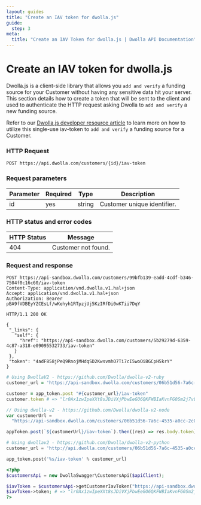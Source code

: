 ```yaml
---
layout: guides
title: "Create an IAV token for dwolla.js"
guide:
  step: 3
meta:
  title: "Create an IAV Token for dwolla.js | Dwolla API Documentation"
---
```


# Create an IAV token for dwolla.js

Dwolla.js is a client-side library that allows you `add and verify` a funding source for your Customer without having any sensitive data hit your server. This section details how to create a token that will be sent to the client and used to authenticate the HTTP request asking Dwolla to `add and verify` a new funding source.

Refer to our [Dwolla.js developer resource article](https://developers.dwolla.com/resources/dwolla-js/instant-account-verification.html) to learn more on how to utilize this single-use iav-token to `add and verify` a funding source for a Customer.

### HTTP Request

`POST https://api.dwolla.com/customers/{id}/iav-token`

### Request parameters

| Parameter | Required | Type   | Description                 |
| --------- | -------- | ------ | --------------------------- |
| id        | yes      | string | Customer unique identifier. |

### HTTP status and error codes

| HTTP Status | Message             |
| ----------- | ------------------- |
| 404         | Customer not found. |

### Request and response

```raw
POST https://api-sandbox.dwolla.com/customers/99bfb139-eadd-4cdf-b346-7504f0c16c60/iav-token
Content-Type: application/vnd.dwolla.v1.hal+json
Accept: application/vnd.dwolla.v1.hal+json
Authorization: Bearer pBA9fVDBEyYZCEsLf/wKehyh1RTpzjUj5KzIRfDi0wKTii7DqY

HTTP/1.1 200 OK

{
 "_links": {
   "self": {
     "href": "https://api-sandbox.dwolla.com/customers/5b29279d-6359-4c87-a318-e09095532733/iav-token"
   }
 },
 "token": "4adF858jPeQ9RnojMHdqSD2KwsvmhO7Ti7cI5woOiBGCpH5krY"
}
```

```ruby
# Using DwollaV2 - https://github.com/Dwolla/dwolla-v2-ruby
customer_url = 'https://api-sandbox.dwolla.com/customers/06b51d56-7a6c-4535-a0cc-2c0106f56ba6'

customer = app_token.post "#{customer_url}/iav-token"
customer.token # => "lr0Ax1zwIpeXXt8sJDiVXjPbwEeGO6QKFWBIaKvnFG0Sm2j7vL"
```

```javascript
// Using dwolla-v2 - https://github.com/Dwolla/dwolla-v2-node
var customerUrl =
  "https://api-sandbox.dwolla.com/customers/06b51d56-7a6c-4535-a0cc-2c0106f56ba6";

appToken.post(`${customerUrl}/iav-token`).then((res) => res.body.token); // => 'lr0Ax1zwIpeXXt8sJDiVXjPbwEeGO6QKFWBIaKvnFG0Sm2j7vL'
```

```python
# Using dwollav2 - https://github.com/Dwolla/dwolla-v2-python
customer_url = 'http://api.dwolla.com/customers/06b51d56-7a6c-4535-a0cc-2c0106f56ba6'

app_token.post('%s/iav-token' % customer_url)
```

```php
<?php
$customersApi = new DwollaSwagger\CustomersApi($apiClient);

$iavToken = $customersApi->getCustomerIavToken("https://api-sandbox.dwolla.com/customers/06b51d56-7a6c-4535-a0cc-2c0106f56ba6");
$iavToken->token; # => "lr0Ax1zwIpeXXt8sJDiVXjPbwEeGO6QKFWBIaKvnFG0Sm2j7vL"
?>
```
